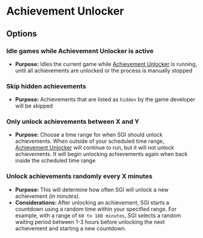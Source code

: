 # Achievement Unlocker

## Options

### Idle games while Achievement Unlocker is active

* **Purpose:** Idles the current game while [Achievement Unlocker](/docs/features/achievement-unlocker) is running, until all achievements are unlocked or the process is manually stopped

### Skip hidden achievements

* **Purpose:** Achievements that are listed as `hidden` by the game developer will be skipped

### Only unlock achievements between X and Y

* **Purpose:** Choose a time range for when SGI should unlock achievements. When outside of your scheduled time range, [Achievement Unlocker](/docs/features/achievement-unlocker) will continue to run, but it will not unlock achievements. It will begin unlocking achievements again when back inside the scheduled time range

### Unlock achievements randomly every X minutes

* **Purpose:** This will determine how often SGI will unlock a new achievement _(in minutes)_.
* **Considerations:** After unlocking an achievement, SGI starts a countdown using a random time within your specified range. For example, with a range of `60 to 180 minutes`, SGI selects a random waiting period between 1-3 hours before unlocking the next achievement and starting a new countdown.